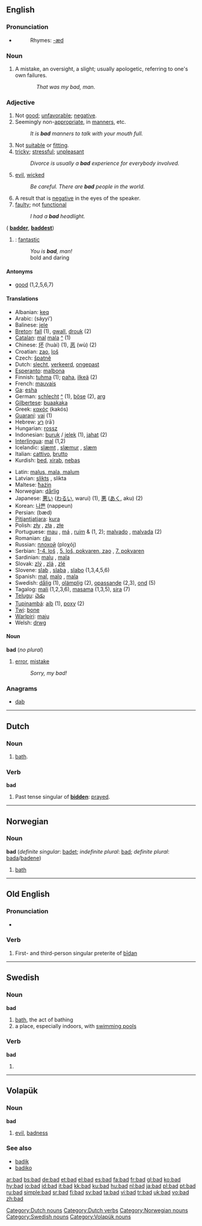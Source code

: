 {{see|Bad}}
==English==
{{rank|led|low|American|521|bad|forward|remember|fair}}

===Pronunciation===
*{{audio|en-us-bad.ogg|Audio (US)}}
*:Rhymes: [[Rhymes:English:-æd|-æd]]

===Noun===
{{en-noun}}
#{{slang}} A mistake, an oversight, a slight; usually apologetic, referring to one's own failures.
::''That was my bad, man''.

===Adjective===
{{en-adj|worse|worst}}

# Not [[good]]; [[unfavorable]]; [[negative]].
# Seemingly non-[[appropriate]], in [[manners]], etc.
#: ''It is '''bad''' manners to talk with your mouth full.''
# Not [[suitable]] or [[fitting]].
# [[tricky]]; [[stressful]]; [[unpleasant]]
#: ''Divorce is usually a '''bad''' experience for everybody involved.''
# [[evil]], [[wicked]]
#: ''Be careful. There are '''bad''' people in the world.''
# A result that is [[negative]] in the eyes of the speaker.
# [[faulty]]; not [[functional]]
#: ''I had a '''bad''' headlight.''
({{compar}} '''[[badder]]''', {{superl}} '''[[baddest]]''')
# {{slang}}: [[fantastic]]
#: ''You is '''bad''', man!''
#: bold and daring

====Antonyms====
*[[good]] (1,2,5,6,7)

====Translations====
{{top}}
*Albanian: [[keq]]
*Arabic: {{ARchar|[[سيء]]}} (sáyyi’)
*Balinese: [[jele]]
*[[Breton]]: [[fall]] (1), [[gwall]], [[drouk]] (2)
*[[Catalan]]: [[mal]] {{m}} [[mala]] {{f}} [[:ca:mal|^]] (1)
*Chinese: [[坏]] (huài) (1), [[恶]] (wù) (2)
*Croatian: [[zao]], [[loš]]
*Czech: [[špatně]]
*Dutch: [[slecht]], [[verkeerd]], [[ongepast]]
*[[Esperanto]]: [[malbona]]
*Finnish: [[tuhma]] (1); [[paha]], [[ilkeä]] (2)
*French: [[mauvais]]
*[[Ga]]: [[esha]]
*German: [[schlecht]] [[:de:schlecht|^]] (1), [[böse]] (2), [[arg]]
*[[Gilbertese]]: [[buaakaka]]
*Greek: [[κακός]] (kakós)
*[[Guaraní]]: [[vai]] (1)
*Hebrew: [[רע]] (rāʿ)
*Hungarian: [[rossz]]
*Indonesian: [[buruk]] / [[jelek]] (1), [[jahat]] (2)
*[[Interlingua]]: [[mal]] (1,2)
*Icelandic: [[slæmt]] {{n}}, [[slæmur]] {{m}}, [[slæm]] {{f}}
*Italian: [[cattivo]], [[brutto]]
*Kurdish: [[bed]], [[xirab]], [[nebaş]]
{{mid}}
*Latin: [[malus#Latin|malus, mala, malum]]
*Latvian: [[slikts]] {{m}}, slikta {{f}}
*Maltese: [[ħażin]]
*Norwegian: [[dårlig]]
*Japanese: [[悪い]] ([[わるい]], warui) (1), [[悪]] ([[あく]], aku) (2)
*Korean: [[나쁜]] (nappeun)
*Persian: {{FAchar|[[بد|بَد]]}} (bæd)
*[[Pitjantjatjara]]: [[kura]]
*Polish: [[zły]] {{m}}, [[zła]] {{f}}, [[złe]] {{n}}
*Portuguese: [[mau]] {{m}}, [[má]] {{f}}, [[ruim]] {{m}} & {{f}} (1, 2); [[malvado]] {{m}}, [[malvada]] {{f}} (2)
*Romanian: [[rău]] {{m}}
*Russian: [[плохой]] (ploχój) {{m}}
*Serbian: [[1-4. loš]] {{m}}, [[5. loš, pokvaren, zao]] {{m}}, [[7. pokvaren]] {{m}}
*Sardinian: [[malu]] {{m}}, [[mala]] {{f}}
*Slovak: [[zlý]] {{m}}, [[zlá]] {{f}}, [[zlé]] {{n}}
*Slovene: [[slab]] {{m}}, [[slaba]] {{f}}, [[slabo]] {{n}} (1,3,4,5,6)
*Spanish: [[mal]], [[malo]] {{m}}, [[mala]] {{f}}
*Swedish: [[dålig]] (1), [[olämplig]] (2), [[opassande]] (2,3), [[ond]] (5)
*Tagalog: [[mali]] (1,2,3,6), [[masama]] (1,3,5), [[sira]] (7)
*[[Telugu]]: [[చెడు]]
*[[Tupinambá]]: [[aíb]] (1), [[poxy]] (2)
*[[Twi]]: [[bone]]
*[[Warlpiri]]: [[maju]]
*Welsh: [[drwg]]
{{bottom}}

====Noun====
'''bad''' (''no plural'')

# {{slang}} [[error]], [[mistake]]
#: ''Sorry, my bad!''

===Anagrams===
*[[dab]]

----

==Dutch==

===Noun===
{{nl-noun|g=n|baden|badje}}

# [[bath]].

===Verb===
'''bad'''

# Past tense singular of '''[[bidden]]''': [[prayed]].

----

==Norwegian==

===Noun===
'''bad''' {{n}} (''definite singular'': [[badet]]; ''indefinite plural'': [[bad]]; ''definite plural'': [[bada]]/[[badene]])

# [[bath]]

----

==Old English==

===Pronunciation===
*{{IPA|/ba:d/}}

===Verb===
{{Unicode|'''bād'''}}

# First- and third-person singular preterite of [[bidan|bīdan]]

----

==Swedish==

===Noun===
{{sv-noun-n-zero}}
'''bad''' {{n}}

# [[bath]], the act of bathing
# a place, especially indoors, with [[swimming pool]]s

===Verb===
'''bad'''

# {{sv-verb-form-past|be}}

----

==Volapük==
{{vo-noun|bad}}
===Noun===
'''bad'''

# [[evil]], [[badness]]

===See also===
*[[badik]]
*[[badiko]]

[[Category:Dutch nouns]]
[[Category:Dutch verbs]]
[[Category:Norwegian nouns]]
[[Category:Swedish nouns]]
[[Category:Volapük nouns]]

[[ar:bad]]
[[bs:bad]]
[[de:bad]]
[[et:bad]]
[[el:bad]]
[[es:bad]]
[[fa:bad]]
[[fr:bad]]
[[gl:bad]]
[[ko:bad]]
[[hy:bad]]
[[io:bad]]
[[id:bad]]
[[it:bad]]
[[kk:bad]]
[[ku:bad]]
[[hu:bad]]
[[nl:bad]]
[[ja:bad]]
[[pl:bad]]
[[pt:bad]]
[[ru:bad]]
[[simple:bad]]
[[sr:bad]]
[[fi:bad]]
[[sv:bad]]
[[ta:bad]]
[[vi:bad]]
[[tr:bad]]
[[uk:bad]]
[[vo:bad]]
[[zh:bad]]